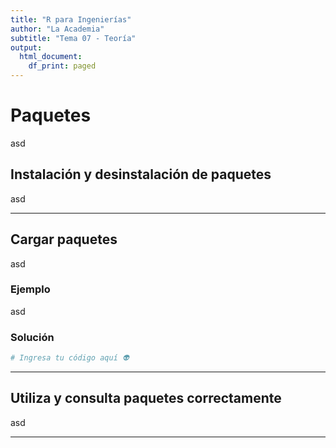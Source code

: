 ```yaml
---
title: "R para Ingenierías"
author: "La Academia"
subtitle: "Tema 07 - Teoría"
output:
  html_document:
    df_print: paged
---
```


# Paquetes

asd

## Instalación y desinstalación de paquetes

asd

------------------------------------------------------------------------

## Cargar paquetes

asd

### Ejemplo 

asd

### Solución

```r
# Ingresa tu código aquí 👽
```

------------------------------------------------------------------------

## Utiliza y consulta paquetes correctamente

asd

------------------------------------------------------------------------
